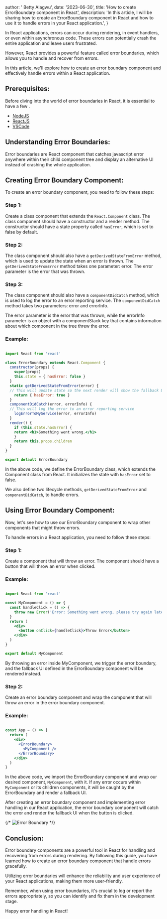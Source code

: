 
  author: ' Betty Alagwu',
  date: '2023-06-30',
  title:
    'How to create ErrorBoundary component in React',
  description:
    'In this article, I will be sharing how to create an ErrorBoundary component in React and how to use it to handle errors in your React application.',
}


In React applications, errors can occur during rendering, in event handlers, or even within asynchronous code. These errors can potentially crash the entire application and leave users frustrated.

However, React provides a powerful feature called error boundaries, which allows you to handle and recover from errors.

In this article, we'll explore how to create an error boundary component and effectively handle errors within a React application.  

## Prerequisites:
Before diving into the world of error boundaries in React, it is essential to have a few .
* [NodeJS](https://nodejs.org/en/)
* [ReactJS](https://reactjs.org/)
* [VSCode](https://code.visualstudio.com/)

## Understanding Error Boundaries:

Error boundaries are React component that catches javascript error anywhere within their child component tree and display an alternative UI instead of crashing the whole application.

## Creating Error Boundary Component:
To create an error boundary component, you need to follow these steps:

### Step 1:
Create a class component that extends the `React.Component` class. The class component should have a constructor and a render method. The constructor should have a state property called `hasError`, which is set to false by default.

### Step 2:
The class component should also have a `getDerivedStateFromError` method, which is used to update the state when an error is thrown. The `getDerivedStateFromError` method takes one parameter: error. The error parameter is the error that was thrown.

### Step 3:
The class component should also have a `componentDidCatch` method, which is used to log the error to an error reporting service. The `componentDidCatch` method takes two parameters: error and errorInfo. 

The error parameter is the error that was thrown, while the errorInfo parameter is an object with a componentStack key that contains information about which component in the tree threw the error.


### Example:

```jsx

import React from 'react'

class ErrorBoundary extends React.Component {
  constructor(props) {
    super(props)
    this.state = { hasError: false }
  }
  static getDerivedStateFromError(error) {
  // This will update state so the next render will show the fallback UI.
    return { hasError: true }
  }
  componentDidCatch(error, errorInfo) {
  // This will log the error to an error reporting service
    logErrorToMyService(error, errorInfo)
  }
  render() {
    if (this.state.hasError) {
    return <h1>Something went wrong.</h1>
    }
    return this.props.children
  }
}

export default ErrorBoundary

```

In the above code, we define the ErrorBoundary class, which extends the Component class from React. It initializes the state with `hasError` set to false. 

We also define two lifecycle methods, `getDerivedStateFromError` and `componentDidCatch`, to handle errors.


## Using Error Boundary Component:
Now, let's see how to use our ErrorBoundary component to wrap other components that might throw errors.

To handle errors in a React application, you need to follow these steps:

### Step 1:

Create a component that will throw an error. The component should have a button that will throw an error when clicked.

### Example:

```jsx

import React from 'react'

const MyComponent = () => {
  const handleClick = () => {
    throw new Error('Error: Something went wrong, please try again later.')
  }
  return (
    <div>
      <button onClick={handleClick}>Throw Error</button>
    </div>
  )
}

export default MyComponent

```
By throwing an error inside MyComponent, we trigger the error boundary, and the fallback UI defined in the ErrorBoundary component will be rendered instead.

### Step 2:

Create an error boundary component and wrap the component that will throw an error in the error boundary component.

### Example:

```jsx

const App = () => {
  return (
    <div>
      <ErrorBoundary>
        <MyComponent />
      </ErrorBoundary>
    </div>
  )
}

```

In the above code, we import the ErrorBoundary component and wrap our desired component, `MyComponent`, with it. If any error occurs within `MyComponent` or its children components, it will be caught by the ErrorBoundary and render a fallback UI.

After creating an error boundary component and implementing error handling in our React application, the error boundary component will catch the error and render the fallback UI when the button is clicked.

{/* ![Error Boundary](https://res.cloudinary.com/dq5e0bbl8/image/upload/v1688150694/Screenshot_2023-06-30_at_4.04.28_PM_qqoypd.png
) */}


## Conclusion:

Error boundary components are a powerful tool in React for handling and recovering from errors during rendering. By following this guide, you have learned how to create an error boundary component that handle errors gracefully. 

Utilizing error boundaries will enhance the reliability and user experience of your React applications, making them more user-friendly.

Remember, when using error boundaries, it's crucial to log or report the errors appropriately, so you can identify and fix them in the development stage. 

Happy error handling in React!

